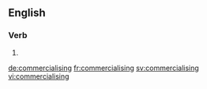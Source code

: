 ==English==

===Verb===
{{head|en}}

# {{present participle of|commercialise}}

[[de:commercialising]]
[[fr:commercialising]]
[[sv:commercialising]]
[[vi:commercialising]]